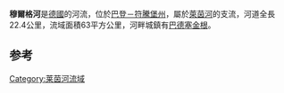 {{Infobox river
|name              = Murg
|image             =Murg (Hochrhein) kleiner Wasserfall der Hauensteiner Murg.jpg
|image_size        = 
|map               = 
|map_size          = 
|source1_location  = {{link-en|Southern Black Forest}}
|mouth_location    = [[穆尔格|穆尔格]]
|mouth_coordinates = {{coord|47.5511|N|8.0231|E|source:wikidata-and-enwiki-cat-tree_region:DE|display=it}}
|progression       = [[莱茵河|莱茵河]]→[[北海_(大西洋)|北海]]
|subdivision_type1 = 国家
|subdivision_name1 = {{GER}}
|subdivision_type2 = 州
|subdivision_name2 = [[巴登-符腾堡州|巴登-符腾堡州]]
|length            = {{convert|22.4|km|abbr=on}} {{GeoQuelle|DE-BW|LUBW}}
}}
'''穆爾格河'''是[[德國|德國]]的河流，位於[[巴登－符騰堡州|巴登－符騰堡州]]，屬於[[萊茵河|萊茵河]]的支流，河道全長22.4公里，流域面積63平方公里，河畔城鎮有[[巴德塞金根|巴德塞金根]]。

==参考==
{{refs}}
{{Germany-geo-stub}}
[[Category:莱茵河流域|Category:莱茵河流域]]